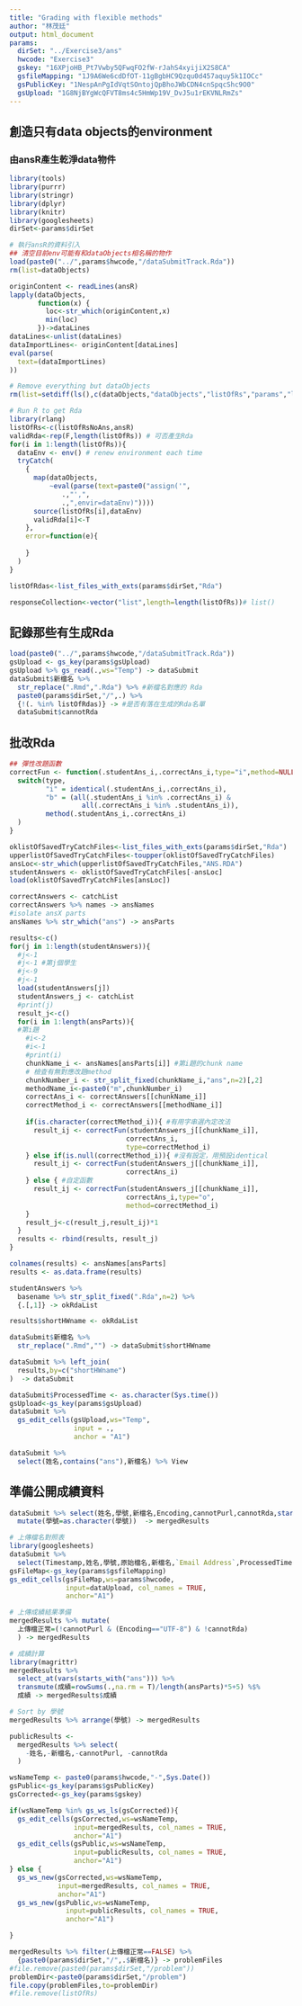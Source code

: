 ```yaml
---
title: "Grading with flexible methods"
author: "林茂廷"
output: html_document
params:
  dirSet: "../Exercise3/ans"
  hwcode: "Exercise3"
  gskey: "16XPjoHB_Pt7Vwby5QFwqFO2fW-rJahS4xyijiX2S8CA"
  gsfileMapping: "1J9A6We6cdDfOT-11gBgbHC9Qzqu0d457aquy5k1IOCc"
  gsPublicKey: "1NespAnPgIdVqtSOntojQpBhoJWbCDN4cnSpqcShc9O0"
  gsUpload: "1G8NjBYgWcQFVT8ms4c5HmWp19V_DvJ5u1rEKVNLRmZs"
---
```

## 創造只有data objects的environment

### 由ansR產生乾淨data物件
```r
library(tools)
library(purrr)
library(stringr)
library(dplyr)
library(knitr)
library(googlesheets)
dirSet<-params$dirSet

# 執行ansR的資料引入
## 清空目前env可能有和dataObjects相名稱的物作
load(paste0("../",params$hwcode,"/dataSubmitTrack.Rda"))
rm(list=dataObjects)

originContent <- readLines(ansR)
lapply(dataObjects,
       function(x) {
         loc<-str_which(originContent,x)
         min(loc)
       })->dataLines
dataLines<-unlist(dataLines)
dataImportLines<- originContent[dataLines]
eval(parse(
  text=(dataImportLines)
))
```

```r
# Remove everything but dataObjects
rm(list=setdiff(ls(),c(dataObjects,"dataObjects","listOfRs","params","listOfRsNoAns","ansR")))

# Run R to get Rda
library(rlang)
listOfRs<-c(listOfRsNoAns,ansR)
validRda<-rep(F,length(listOfRs)) # 可否產生Rda
for(i in 1:length(listOfRs)){
  dataEnv <- env() # renew environment each time
  tryCatch(
    {
      map(dataObjects,
          ~eval(parse(text=paste0("assign('",
             .,"',",
             .,",envir=dataEnv)"))))
      source(listOfRs[i],dataEnv)  
      validRda[i]<-T
    },
    error=function(e){
      
    }
  ) 
}

listOfRdas<-list_files_with_exts(params$dirSet,"Rda")

responseCollection<-vector("list",length=length(listOfRs))# list()
```

## 記錄那些有生成Rda

```r
load(paste0("../",params$hwcode,"/dataSubmitTrack.Rda"))
gsUpload <- gs_key(params$gsUpload)
gsUpload %>% gs_read(.,ws="Temp") -> dataSubmit
dataSubmit$新檔名 %>% 
  str_replace(".Rmd",".Rda") %>% #新檔名對應的 Rda
  paste0(params$dirSet,"/",.) %>% 
  {!(. %in% listOfRdas)} -> #是否有落在生成的Rda名單
  dataSubmit$cannotRda
```

## 批改Rda

```r
## 彈性改題函數
correctFun <- function(.studentAns_i,.correctAns_i,type="i",method=NULL) {
  switch(type,
         "i" = identical(.studentAns_i,.correctAns_i),
         "b" = (all(.studentAns_i %in% .correctAns_i) &
                  all(.correctAns_i %in% .studentAns_i)),
         method(.studentAns_i,.correctAns_i)
  )
}

oklistOfSavedTryCatchFiles<-list_files_with_exts(params$dirSet,"Rda")
upperlistOfSavedTryCatchFiles<-toupper(oklistOfSavedTryCatchFiles)
ansLoc<-str_which(upperlistOfSavedTryCatchFiles,"ANS.RDA")
studentAnswers <- oklistOfSavedTryCatchFiles[-ansLoc]
load(oklistOfSavedTryCatchFiles[ansLoc])

correctAnswers <- catchList
correctAnswers %>% names -> ansNames
#isolate ansX parts
ansNames %>% str_which("ans") -> ansParts

results<-c()
for(j in 1:length(studentAnswers)){
  #j<-1
  #j<-1 #第j個學生
  #j<-9
  #j<-1
  load(studentAnswers[j])
  studentAnswers_j <- catchList
  #print(j)
  result_j<-c()
  for(i in 1:length(ansParts)){
  #第i題
    #i<-2
    #i<-1
    #print(i)
    chunkName_i <- ansNames[ansParts[i]] #第i題的chunk name
    # 檢查有無對應改題method
    chunkNumber_i <- str_split_fixed(chunkName_i,"ans",n=2)[,2]
    methodName_i<-paste0("m",chunkNumber_i)
    correctAns_i <- correctAnswers[[chunkName_i]]
    correctMethod_i <- correctAnswers[[methodName_i]]
    
    if(is.character(correctMethod_i)){ #有用字串選內定改法
      result_ij <- correctFun(studentAnswers_j[[chunkName_i]],
                             correctAns_i,
                             type=correctMethod_i)
    } else if(is.null(correctMethod_i)){ #沒有設定，用預設identical
      result_ij <- correctFun(studentAnswers_j[[chunkName_i]],
                             correctAns_i)
    } else { #自定函數
      result_ij <- correctFun(studentAnswers_j[[chunkName_i]],
                             correctAns_i,type="o",
                             method=correctMethod_i)
    }
    result_j<-c(result_j,result_ij)*1
  }
  results <- rbind(results, result_j)
}

colnames(results) <- ansNames[ansParts]
results <- as.data.frame(results)

studentAnswers %>%
  basename %>% str_split_fixed(".Rda",n=2) %>%
  {.[,1]} -> okRdaList

results$shortHWname <- okRdaList

dataSubmit$新檔名 %>% 
  str_replace(".Rmd","") -> dataSubmit$shortHWname

dataSubmit %>% left_join(
  results,by=c("shortHWname")
)  -> dataSubmit

dataSubmit$ProcessedTime <- as.character(Sys.time())
gsUpload<-gs_key(params$gsUpload)
dataSubmit %>%
  gs_edit_cells(gsUpload,ws="Temp",
                input = .,
                anchor = "A1")
```

```r
dataSubmit %>%
  select(姓名,contains("ans"),新檔名) %>% View
```


## 準備公開成績資料
```r
dataSubmit %>% select(姓名,學號,新檔名,Encoding,cannotPurl,cannotRda,starts_with("ans")) %>%
  mutate(學號=as.character(學號))  -> mergedResults

# 上傳檔名對照表
library(googlesheets)
dataSubmit %>%
  select(Timestamp,姓名,學號,原始檔名,新檔名,`Email Address`,ProcessedTime)->dataUpload
gsFileMap<-gs_key(params$gsfileMapping)
gs_edit_cells(gsFileMap,ws=params$hwcode,
              input=dataUpload, col_names = TRUE,
              anchor="A1")

# 上傳成績結果準備
mergedResults %>% mutate(
  上傳檔正常=(!cannotPurl & (Encoding=="UTF-8") & !cannotRda)
  ) -> mergedResults

# 成績計算
library(magrittr)
mergedResults %>% 
  select_at(vars(starts_with("ans"))) %>%
  transmute(成績=rowSums(.,na.rm = T)/length(ansParts)*5+5) %$%
  成績 -> mergedResults$成績

# Sort by 學號
mergedResults %>% arrange(學號) -> mergedResults

publicResults <-
  mergedResults %>% select(
    -姓名,-新檔名,-cannotPurl, -cannotRda
  )
```


```r
wsNameTemp <- paste0(params$hwcode,"-",Sys.Date())
gsPublic<-gs_key(params$gsPublicKey)
gsCorrected<-gs_key(params$gskey)

if(wsNameTemp %in% gs_ws_ls(gsCorrected)){
  gs_edit_cells(gsCorrected,ws=wsNameTemp,
                input=mergedResults, col_names = TRUE,
                anchor="A1")
  gs_edit_cells(gsPublic,ws=wsNameTemp,
                input=publicResults, col_names = TRUE,
                anchor="A1")  
} else {
  gs_ws_new(gsCorrected,ws=wsNameTemp,
            input=mergedResults, col_names = TRUE,
            anchor="A1")  
  gs_ws_new(gsPublic,ws=wsNameTemp,
              input=publicResults, col_names = TRUE,
              anchor="A1")

}

mergedResults %>% filter(上傳檔正常==FALSE) %>%
  {paste0(params$dirSet,"/",.$新檔名)} -> problemFiles
#file.remove(paste0(params$dirSet,"/problem"))
problemDir<-paste0(params$dirSet,"/problem")
file.copy(problemFiles,to=problemDir)
#file.remove(listOfRs)
```
